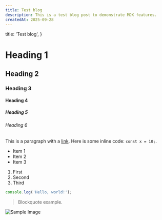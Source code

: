```yaml
---
title: Test blog
description: This is a test blog post to demonstrate MDX features.
createdAt: 2025-09-28
---
```


  title: 'Test blog',
}

# Heading 1
## Heading 2
### Heading 3
#### Heading 4
##### Heading 5
###### Heading 6

This is a paragraph with a [link](/guesart). Here is some inline code: `const x = 10;`.

- Item 1
- Item 2
- Item 3

1. First
2. Second
3. Third

```javascript
console.log('Hello, world!');
```

> Blockquote example.

![Sample Image](/res/shorts/2-cq-stable/media-queries-vs-containe-fa94919e025e3_960.png "Sample Image")
